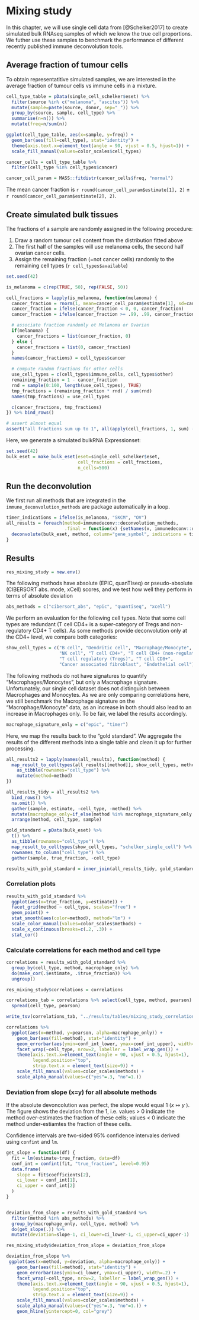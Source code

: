 # Mixing study

In this chapter, we will use single cell data from [@Schelker2017] to create simulated bulk RNAseq samples
of which we know the true cell proportions. We futher use these samples to benchmark the performance of different recently published immune deconvolution tools.

## Average fraction of tumour cells
To obtain representatitive simulated samples, we are interested in the average fraction of tumour cells vs immune cells in a mixture.

```r
cell_type_table = pData(single_cell_schelker$eset) %>%
  filter(source %in% c("melanoma", "ascites")) %>%
  mutate(sample=paste(source, donor, sep="_")) %>%
  group_by(source, sample, cell_type) %>%
  summarise(n=n()) %>%
  mutate(freq=n/sum(n))

ggplot(cell_type_table, aes(x=sample, y=freq)) +
  geom_bar(aes(fill=cell_type), stat="identity") +
  theme(axis.text.x=element_text(angle = 90, vjust = 0.5, hjust=1)) +
  scale_fill_manual(values=color_scales$cell_types)
```


```r
cancer_cells = cell_type_table %>%
  filter(cell_type %in% cell_types$cancer)
```

```r
cancer_cell_param = MASS::fitdistr(cancer_cells$freq, "normal")
```

The mean cancer fraction is `r round(cancer_cell_param$estimate[1], 2)` ± `r round(cancer_cell_param$estimate[2], 2)`.


## Create simulated bulk tissues
The fractions of a sample are randomly assigned in the following procedure:

1. Draw a random tumour cell content from the distribution fitted above
2. The first half of the samples will use melanoma cells, the second half ovarian cancer cells.
3. Assign the remaining fraction (=not cancer cells)  randomly to the remaining cell types (`r cell_types$available`)

```r
set.seed(42)

is_melanoma = c(rep(TRUE, 50), rep(FALSE, 50))

cell_fractions = lapply(is_melanoma, function(melanoma) {
  cancer_fraction = rnorm(1, mean=cancer_cell_param$estimate[1], sd=cancer_cell_param$estimate[2])
  cancer_fraction = ifelse(cancer_fraction < 0, 0, cancer_fraction)
  cancer_fraction = ifelse(cancer_fraction >= .99, .99, cancer_fraction)

  # associate fraction randomly ot Melanoma or Ovarian
  if(melanoma) {
    cancer_fractions = list(cancer_fraction, 0)
  } else {
    cancer_fractions = list(0, cancer_fraction)
  }
  names(cancer_fractions) = cell_types$cancer

  # compute random fractions for other cells
  use_cell_types = c(cell_types$immune_cells, cell_types$other)
  remaining_fraction = 1 - cancer_fraction
  rnd = sample(0:100, length(use_cell_types), TRUE)
  tmp_fractions = (remaining_fraction * rnd) / sum(rnd)
  names(tmp_fractions) = use_cell_types

  c(cancer_fractions, tmp_fractions)
}) %>% bind_rows()

# assert almost equal
assert("all fractions sum up to 1", all(apply(cell_fractions, 1, sum) - rep(1, 100) < 1e-4))
```

Here, we generate a simulated bulkRNA Expressionset:
```r
set.seed(42)
bulk_eset = make_bulk_eset(eset=single_cell_schelker$eset,
                           cell_fractions = cell_fractions,
                           n_cells=500)
```


## Run the deconvolution
We first run all methods that are integrated in the `immune_deconvolution_methods` are package automatically in a loop.
```r
timer_indications = ifelse(is_melanoma, "SKCM", "OV")
all_results = foreach(method=immunedeconv::deconvolution_methods,
                      .final = function(x) {setNames(x, immunedeconv::deconvolution_methods)}) %do% {
  deconvolute(bulk_eset, method, column="gene_symbol", indications = timer_indications)
}
```



## Results

```r
res_mixing_study = new.env()
```

The following methods have absolute (EPIC, quanTIseq) or pseudo-absolute (CIBERSORT abs. mode, xCell) scores, and we test how well they perform
in terms of absolute deviation
```r
abs_methods = c("cibersort_abs", "epic", "quantiseq", "xcell")
```

We perform an evaluation for the following cell types.
Note that some cell types are redundant (T cell CD4+ is a super-category of Tregs and non-regulatory CD4+ T cells).
As some methods provide deconvolution only at the CD4+ level, we compare both categories:
```r
show_cell_types = c("B cell", "Dendritic cell", "Macrophage/Monocyte",
                    "NK cell", "T cell CD4+", "T cell CD4+ (non-regulatory)",
                    "T cell regulatory (Tregs)", "T cell CD8+",
                    "Cancer associated fibroblast", "Endothelial cell")
```

The following methods do not have signatures to quantify "Macrophages/Monocytes", but only a Macrophage signature. Unfortunately,
our single cell dataset does not distinguish between Macrophages and Monocytes. As we are only comparing correlations here, we still
benchmark the Macrophage signature on the "Macrophage/Monocyte" data, as an increase in both should also lead to an increase in Macrophages only.
To be fair, we label the results accordingly.

```r
macrophage_signature_only = c("epic", "timer")
```

Here, we map the results back to the "gold standard". We aggregate the results of the different methods
into a single table and clean it up for further processing.
```r
all_results2 = lapply(names(all_results), function(method) {
  map_result_to_celltypes(all_results[[method]], show_cell_types, method) %>%
    as_tibble(rownames="cell_type") %>%
    mutate(method=method)
})

all_results_tidy = all_results2 %>%
  bind_rows() %>%
  na.omit() %>%
  gather(sample, estimate, -cell_type, -method) %>%
  mutate(macrophage_only=if_else(method %in% macrophage_signature_only & cell_type == "Macrophage/Monocyte", "yes", "no")) %>%
  arrange(method, cell_type, sample)

gold_standard = pData(bulk_eset) %>%
  t() %>%
  as_tibble(rownames="cell_type") %>%
  map_result_to_celltypes(show_cell_types, "schelker_single_cell") %>%
  rownames_to_column("cell_type") %>%
  gather(sample, true_fraction, -cell_type)
```

```r
results_with_gold_standard = inner_join(all_results_tidy, gold_standard, by=c("sample", "cell_type"))
```

### Correlation plots
```r
results_with_gold_standard %>%
  ggplot(aes(x=true_fraction, y=estimate)) +
  facet_grid(method ~ cell_type, scales="free") +
  geom_point() +
  stat_smooth(aes(color=method), method="lm") +
  scale_color_manual(values=color_scales$methods) +
  scale_x_continuous(breaks=c(.2, .3)) +
  stat_cor()
```


### Calculate correlations for each method and cell type
```r
correlations = results_with_gold_standard %>%
  group_by(cell_type, method, macrophage_only) %>%
  do(make_cor(.$estimate, .$true_fraction)) %>%
  ungroup()

res_mixing_study$correlations = correlations
```

```r
correlations_tab = correlations %>% select(cell_type, method, pearson) %>%
  spread(cell_type, pearson)

write_tsv(correlations_tab, "../results/tables/mixing_study_correlations.tsv", na="")

```


```r
correlations %>%
  ggplot(aes(x=method, y=pearson, alpha=macrophage_only)) +
    geom_bar(aes(fill=method), stat="identity") +
    geom_errorbar(aes(ymin=conf_int_lower, ymax=conf_int_upper), width=.2) +
    facet_wrap(~cell_type, nrow=2, labeller = label_wrap_gen()) +
    theme(axis.text.x=element_text(angle = 90, vjust = 0.5, hjust=1),
          legend.position="top",
          strip.text.x = element_text(size=9)) +
    scale_fill_manual(values=color_scales$methods) +
    scale_alpha_manual(values=c("yes"=.3, "no"=1.))
```


### Deviation from slope (x=y) for all absolute methods
If the absolute devoncolution was perfect, the slope would equal 1 ($x \mapsto y$ ).
The figure shows the deviation from the 1, i.e. values > 0 indicate the method over-estimates the fraction
of these cells; values < 0 indicate the method under-estiamtes the fraction of these cells.

Confidence intervals are two-sided 95% confidence intervales derived using `confint` and `lm`.
```r
get_slope = function(df) {
  fit = lm(estimate~true_fraction, data=df)
  conf_int = confint(fit, "true_fraction", level=0.95)
  data.frame(
    slope = fit$coefficients[2],
    ci_lower = conf_int[1],
    ci_upper = conf_int[2]
  )
}


deviation_from_slope = results_with_gold_standard %>%
  filter(method %in% abs_methods) %>%
  group_by(macrophage_only, cell_type, method) %>%
  do(get_slope(.)) %>%
  mutate(deviation=slope-1, ci_lower=ci_lower-1, ci_upper=ci_upper-1)

res_mixing_study$deviation_from_slope = deviation_from_slope
```

```r
deviation_from_slope %>%
 ggplot(aes(x=method, y=deviation, alpha=macrophage_only)) +
    geom_bar(aes(fill=method), stat="identity") +
    geom_errorbar(aes(ymin=ci_lower, ymax=ci_upper), width=.2) +
    facet_wrap(~cell_type, nrow=2, labeller = label_wrap_gen()) +
    theme(axis.text.x=element_text(angle = 90, vjust = 0.5, hjust=1),
          legend.position="top",
          strip.text.x = element_text(size=9)) +
    scale_fill_manual(values=color_scales$methods) +
    scale_alpha_manual(values=c("yes"=.3, "no"=1.)) +
    geom_hline(yintercept=0, col="grey")
```

